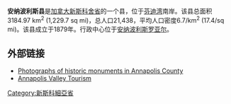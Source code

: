 {{Unreferenced|time=2018-01-06T10:40:19+00:00}}
'''安纳波利斯县'''是[[加拿大|加拿大]][[新斯科舍省|新斯科舍省]]的一个县，位于[[芬迪湾|芬迪湾]]南岸。该县总面积3184.97 km<sup>2</sup> (1,229.7 sq mi)，总人口21,438，平均人口密度6.7/km<sup>2</sup> (17.4/sq mi)。该县成立于1879年。行政中心位于[[安纳波利斯罗亚尔|安纳波利斯罗亚尔]]。

==外部链接==
*[http://ns1763.ca/annapco/annapcondx.html Photographs of historic monuments in Annapolis County] {{Wayback|url=http://ns1763.ca/annapco/annapcondx.html |date=20070313173645 }}
*[https://web.archive.org/web/20180807063837/http://annapolisvalleytourism.com/ Annapolis Valley Tourism]

{{新斯科舍省行政区划}}

[[Category:新斯科細亞省|Category:新斯科細亞省]]